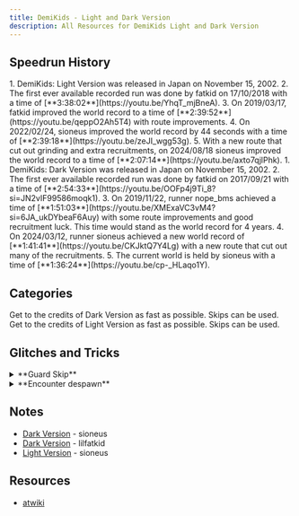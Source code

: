```yaml
---
title: DemiKids - Light and Dark Version
description: All Resources for DemiKids Light and Dark Version
---
```




<DocsHero 
    content="DemiKids Dark and Light versions were the first of the Devil Children games localized in English and released in NA. These are the second generation of Devil Children, with new protagonists and new mechanics, such as Relic Fusion and three-demon parties."
    srcUrl={gbaCover}
    alt="Devil Children: Dark Version Box Cover"
/>

<LinkCard title="Leaderboards" href="https://www.speedrun.com/demikids_light_version_and_dark_version" description="See all the submitted runs on Speedrun.com"/>

## Speedrun History
<Tabs>
    <TabItem label="Light">
    <Steps>
        1. DemiKids: Light Version was released in Japan on November 15, 2002.
    2. The first ever available recorded run was done by fatkid on 17/10/2018 with a time of [**3:38:02**](https://youtu.be/YhqT_mjBneA).
    3. On 2019/03/17, fatkid improved the world record to a time of [**2:39:52**](https://youtu.be/qeppO2Ah5T4) with route improvements.
    4. On 2022/02/24, sioneus improved the world record by 44 seconds with a time of [**2:39:18**](https://youtu.be/zeJI_wgg53g).
    5. With a new route that cut out grinding and extra recruitments, on 2024/08/18 sioneus improved the world record to a time of [**2:07:14**](https://youtu.be/axto7qjlPhk).
    </Steps>
    </TabItem>
    <TabItem label="Dark">
    <Steps>
        1. DemiKids: Dark Version was released in Japan on November 15, 2002.
        2. The first ever available recorded run was done by fatkid on 2017/09/21 with a time of [**2:54:33**](https://youtu.be/OOFp4j9Ti_8?si=JN2vIF99586moqk1).
        3. On 2019/11/22, runner nope_bms achieved a time of [**1:51:03**](https://youtu.be/XMExaVC3vM4?si=6JA_ukDYbeaF6Auy) with some route improvements and good recruitment luck. This time would stand as the world record for 4 years.
        4. On 2024/03/12, runner sioneus achieved a new world record of [**1:41:41**](https://youtu.be/CKJktQ7Y4Lg) with a new route that cut out many of the recruitments.
        5. The current world is held by sioneus with a time of [**1:36:24**](https://youtu.be/cp-_HLaqo1Y).
    </Steps>
    </TabItem>
</Tabs>

## Categories
<CardGrid>
    <Card title="Dark Version">Get to the credits of Dark Version as fast as possible. Skips can be used.</Card>
    <Card title="Light Version">Get to the credits of Light Version as fast as possible. Skips can be used.</Card>
    </CardGrid>

## Glitches and Tricks
<details>
<summary>**Guard Skip**</summary>

The guard that blocks the way to Avalon can be bypassed by moving diagonally across him. This can be reproduced in both versions of the game and allows the player to access lategame items much earlier than intended. It is also possible to go fight the last boss fight from there at any moment.
</details>

<details>
<summary>**Encounter despawn**</summary>

By pressing select to open the map, the internal encounter counter is reset to zero. By doing so in a rhythm, it is possible to avoid all random encounters.
</details>

## Notes
- [Dark Version](https://sioneus.me/notes/demikids-dark/) - sioneus
- [Dark Version](https://pastebin.com/n04ZmGMp) - lilfatkid
- [Light Version](https://sioneus.me/notes/demikids-light) - sioneus

## Resources
- [atwiki](https://w.atwiki.jp/devilchildren_ld/pages/189.html) 